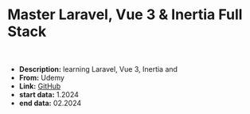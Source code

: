 # Master Laravel, Vue 3 & Inertia Full Stack

<br />

- **Description:** learning Laravel, Vue 3, Inertia and
- **From:** Udemy
- **Link:** [GitHub](https://github.com/olek1305/larazillow)
- **start data:** 1.2024
- **end data:** 02.2024